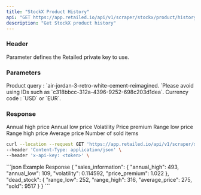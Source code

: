 ```yaml
---
title: "StockX Product History"
api: "GET https://app.retailed.io/api/v1/scraper/stockx/product/history"
description: "Get StockX product history"
---
```


### Header

<ParamField header="x-api-key" type="string" required={true}>
    Parameter defines the Retailed private key to use.
</ParamField>

### Parameters

<ParamField query="query" type="string" optional={false} placeholder="nike-air-max-1-travis-scott-wheat">
    Product query : `air-jordan-3-retro-white-cement-reimagined. `Please avoid using IDs such as `c318bbcc-312a-4396-9252-698c203d1dea`.
</ParamField>

<ParamField query="currency" type="string" optional={false} placeholder="USD">
    Currency code : `USD` or `EUR`.
</ParamField>

### Response

<ResponseField name="object" type="History Object">
    <Expandable title="properties" defaultOpen={true}>
        <ResponseField name="sales_information" type="Sales Information Object">
            <Expandable title="properties" defaultOpen={true}>
                <ResponseField name="annual_high" type="number">
                    Annual high price
                </ResponseField>
                <ResponseField name="annual_low" type="number">
                    Annual low price
                </ResponseField>
                <ResponseField name="volatility" type="number">
                    Volatility
                </ResponseField>
                <ResponseField name="price_premium" type="number">
                    Price premium
                </ResponseField>
            </Expandable>
        </ResponseField>
        <ResponseField name="dead_stock" type="Dead Stock Object">
            <Expandable title="properties" defaultOpen={true}>
                <ResponseField name="range_low" type="number">
                    Range low price
                </ResponseField>
                <ResponseField name="range_high" type="number">
                    Range high price
                </ResponseField>
                <ResponseField name="average_price" type="number">
                    Average price
                </ResponseField>
                <ResponseField name="sold" type="number">
                    Number of sold items
                </ResponseField>
            </Expandable>
        </ResponseField>
    </Expandable>
</ResponseField>

<RequestExample>

```bash Example Request
curl --location --request GET 'https://app.retailed.io/api/v1/scraper/stockx/product/history?query=nike-air-max-1-travis-scott-wheat&currency=EUR' \
--header 'Content-Type: application/json' \
--header 'x-api-key: <token>' \
```

</RequestExample>

<ResponseExample>
```json Example Response
{
    "sales_information": {
        "annual_high": 493,
        "annual_low": 109,
        "volatility": 0.114592,
        "price_premium": 1.022
    },
    "dead_stock": {
        "range_low": 252,
        "range_high": 316,
        "average_price": 275,
        "sold": 9517
    }
}
```
</ResponseExample>
